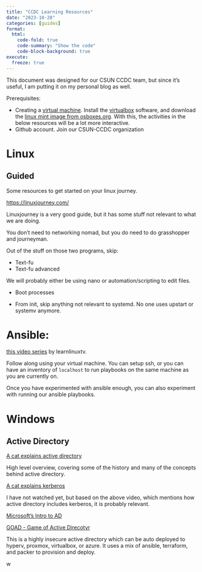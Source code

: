 ```yaml
---
title: "CCDC Learning Resources"
date: "2023-10-28"
categories: [guides]
format:
  html:
    code-fold: true
    code-summary: "Show the code"
    code-block-background: true
execute:
  freeze: true
---
```


This document was designed for our CSUN CCDC team, but since it's useful, I am putting it on my personal blog as well. 

Prerequisites:

* Creating a [virtual machine](https://en.wikipedia.org/wiki/Virtual_machine). Install the [virtualbox](https://www.virtualbox.org/) software, and download the [linux mint image from osboxes.org](https://www.osboxes.org/linux-mint/). With this, the activities in the below resources will be a lot more interactive. 
* Github account. Join our CSUN-CCDC organization

# Linux

## Guided

Some resources to get started on your linux journey. 

<https://linuxjourney.com/> 

Linuxjourney is a very good guide, but it has some stuff not relevant to what we are doing. 

You don't need to networking nomad, but you do need to do grasshopper and journeyman. 

Out of the stuff on those two programs, skip:

* Text-fu
* Text-fu advanced

We will probably either be using nano or automation/scripting to edit files.

* Boot processes

* From init, skip anything not relevant to systemd. No one uses upstart or systemv anymore.

# Ansible:

[this video series](https://www.youtube.com/playlist?list=PLT98CRl2KxKEUHie1m24-wkyHpEsa4Y70) by learnlinuxtv. 

Follow along using your virtual machine. You can setup ssh, or you can have an inventory of `localhost` to run playbooks on the same machine as you are currently on. 

Once you have experimented with ansible enough, you can also experiment with running our ansible playbooks.


# Windows

## Active Directory

[A cat explains active directory](https://www.youtube.com/watch?v=zyud11pz40s)

High level overview, covering some of the history and many of the concepts behind active directory. 

[A cat explains kerberos](https://www.youtube.com/watch?v=7kWdCzswPIc)

I have not watched yet, but based on the above video, which mentions how active directory includes kerberos, it is probably relevant. 


[Microsoft's Intro to AD](https://learn.microsoft.com/en-us/training/modules/introduction-to-ad-ds/)

[GOAD - Game of Active Direcotyr](https://github.com/Orange-Cyberdefense/GOAD)

This is a highly insecure active directory which can be auto deployed to hyperv, proxmox, virtualbox, or azure. It uses a mix of ansible, terraform, and packer to provision and deploy.




w








